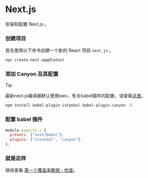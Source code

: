 # Next.js


安装和配置 Next.js 。

<Steps>

  ### 创建项目
  首先使用以下命令创建一个新的 React 项目 `next.js` 。

  ```sh npm2yarn copy
  npx create-next-app@latest
  ```

  ### 添加 Canyon 及其配置

  > [!TIP]
  >
  > 最新next.js编译器默认使用swc，有关babel插件的配置，请查看[这里](https://nextjs.org/docs/advanced-features/customizing-babel-config)。


  ```sh npm2yarn copy
  npm install babel-plugin-istanbul babel-plugin-canyon -D
  ```

  ### 配置 babel 插件

  ```js filename="babel.config.js" {3} copy
  module.exports = {
    presets: ["next/babel"],
    plugins: ["istanbul", "canyon"],
  };
  ```

  ### 就是这样
  继续查看 [第一个覆盖率数据 - 检查](/documentation/getting-started/first-coverage#%E6%A3%80%E6%9F%A5)。
</Steps>


